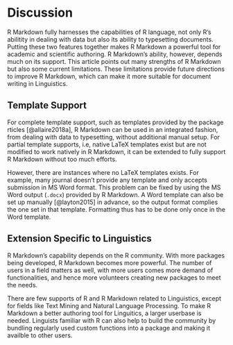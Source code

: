 # Discussion

R Markdown fully harnesses the capabilities of R language, not only R's abilitity in dealing with data but also its ability to typesetting documents. Putting these two features together makes R Markdown a powerful tool for academic and scientific authoring. 
R Markdown's ability, however, depends much on its support. This article points out many strengths of R Markdown but also some current limitations. These limitations provide future directions to improve R Markdown, which can make it more suitable for document writing in Linguistics.

## Template Support

For complete template support, such as templates provided by the package rticles [@allaire2018a], R Markdown can be used in an integrated fashion, from dealing with data to typesetting, without additional manual setup. For partial template supports, i.e, native LaTeX templates exist but are not modified to work natively in R Markdown, it can be extended to fully support R Markdown without too much efforts.

However, there are instances where no LaTeX templates exists. For example, many journal doesn't provide any template and only accepts submission in MS Word format.
This problem can be fixed by using the MS Word output (`.docx`) provided by R Markdown. A Word template can also be set up manually [@layton2015] in advance, so the output format complies the one set in that template. Formatting thus has to be done only once in the Word template.

## Extension Specific to Linguistics

R Markdown's capability depends on the R community. With more packages being developed, R Markdown becomes more powerful. The number of users in a field matters as well, with more users comes more demand of functionalities, and hence more volunteers creating new packages to meet the needs.

There are few supports of R and R Markdown related to Linguistics, except for fields like Text Mining and Natural Language Processing. To make R Markdown a better authoring tool for Linguitics, a larger userbase is needed. Linguists familiar with R can also help to build the community by bundling regularly used custom functions into a package and making it availble to other users.

